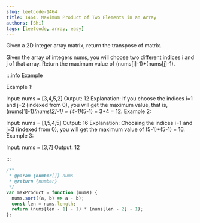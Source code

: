 ```yaml
---
slug: leetcode-1464
title: 1464. Maximum Product of Two Elements in an Array
authors: [Shi]
tags: [leetcode, array, easy]
---
```


Given a 2D integer array matrix, return the transpose of matrix.

Given the array of integers nums, you will choose two different indices i and j of that array. Return the maximum value of (nums[i]-1)\*(nums[j]-1).

:::info Example

Example 1:

Input: nums = [3,4,5,2]
Output: 12
Explanation: If you choose the indices i=1 and j=2 (indexed from 0), you will get the maximum value, that is, (nums[1]-1)_(nums[2]-1) = (4-1)_(5-1) = 3\*4 = 12.
Example 2:

Input: nums = [1,5,4,5]
Output: 16
Explanation: Choosing the indices i=1 and j=3 (indexed from 0), you will get the maximum value of (5-1)\*(5-1) = 16.
Example 3:

Input: nums = [3,7]
Output: 12

:::

```js
/**
 * @param {number[]} nums
 * @return {number}
 */
var maxProduct = function (nums) {
  nums.sort((a, b) => a - b);
  const len = nums.length;
  return (nums[len - 1] - 1) * (nums[len - 2] - 1);
};
```
